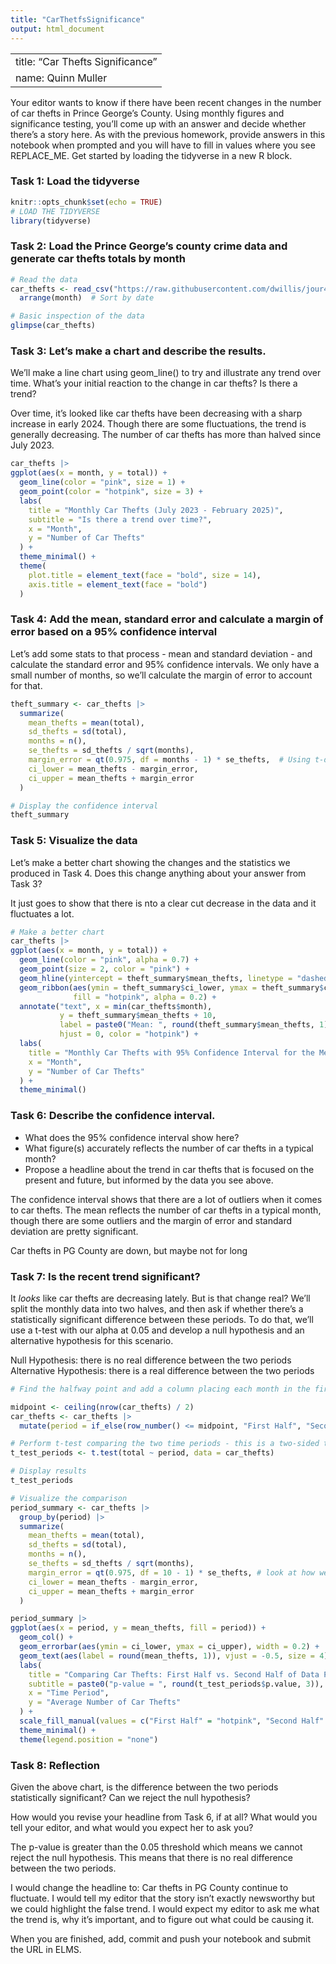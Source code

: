 ```yaml
---
title: "CarThetfsSignificance"
output: html_document
---
```


---
title: "Car Thefts Significance"
name: Quinn Muller
---

Your editor wants to know if there have been recent changes in the number of car thefts in Prince George's County. Using monthly figures and significance testing, you'll come up with an answer and decide whether there's a story here. As with the previous homework, provide answers in this notebook when prompted and you will have to fill in values where you see REPLACE_ME. Get started by loading the tidyverse in a new R block.

### Task 1: Load the tidyverse

```r
knitr::opts_chunk$set(echo = TRUE)
# LOAD THE TIDYVERSE
library(tidyverse)
```


### Task 2: Load the Prince George's county crime data and generate car thefts totals by month

```r

# Read the data
car_thefts <- read_csv("https://raw.githubusercontent.com/dwillis/jour405/refs/heads/main/data/car_thefts_month.csv")  |> 
  arrange(month)  # Sort by date

# Basic inspection of the data
glimpse(car_thefts)

```

### Task 3: Let's make a chart and describe the results.

We'll make a line chart using geom_line() to try and illustrate any trend over time. What's your initial reaction to the change in car thefts? Is there a trend?

Over time, it's looked like car thefts have been decreasing with a sharp increase in early 2024. Though there are some fluctuations, the trend is generally decreasing. The number of car thefts has more than halved since July 2023.

```r

car_thefts |> 
ggplot(aes(x = month, y = total)) +
  geom_line(color = "pink", size = 1) +
  geom_point(color = "hotpink", size = 3) +
  labs(
    title = "Monthly Car Thefts (July 2023 - February 2025)",
    subtitle = "Is there a trend over time?",
    x = "Month",
    y = "Number of Car Thefts"
  ) +
  theme_minimal() +
  theme(
    plot.title = element_text(face = "bold", size = 14),
    axis.title = element_text(face = "bold")
  )

```

### Task 4: Add the mean, standard error and calculate a margin of error based on a 95% confidence interval

Let's add some stats to that process - mean and standard deviation - and calculate the standard error and 95% confidence intervals. We only have a small number of months, so we'll calculate the margin of error to account for that. 

```r

theft_summary <- car_thefts |> 
  summarize(
    mean_thefts = mean(total),
    sd_thefts = sd(total),
    months = n(),
    se_thefts = sd_thefts / sqrt(months),
    margin_error = qt(0.975, df = months - 1) * se_thefts,  # Using t-distribution for small sample
    ci_lower = mean_thefts - margin_error,
    ci_upper = mean_thefts + margin_error
  )

# Display the confidence interval
theft_summary
```




### Task 5: Visualize the data

Let's make a better chart showing the changes and the statistics we produced in Task 4. Does this change anything about your answer from Task 3?

It just goes to show that there is nto a clear cut decrease in the data and it fluctuates a lot.

```r
# Make a better chart
car_thefts |> 
ggplot(aes(x = month, y = total)) +
  geom_line(color = "pink", alpha = 0.7) +
  geom_point(size = 2, color = "pink") +
  geom_hline(yintercept = theft_summary$mean_thefts, linetype = "dashed", color = "hotpink", size = 1) +
  geom_ribbon(aes(ymin = theft_summary$ci_lower, ymax = theft_summary$ci_upper), 
              fill = "hotpink", alpha = 0.2) +
  annotate("text", x = min(car_thefts$month), 
           y = theft_summary$mean_thefts + 10, 
           label = paste0("Mean: ", round(theft_summary$mean_thefts, 1)), 
           hjust = 0, color = "hotpink") +
  labs(
    title = "Monthly Car Thefts with 95% Confidence Interval for the Mean",
    x = "Month",
    y = "Number of Car Thefts"
  ) +
  theme_minimal()

```

### Task 6: Describe the confidence interval.

- What does the 95% confidence interval show here?
- What figure(s) accurately reflects the number of car thefts in a typical month?
- Propose a headline about the trend in car thefts that is focused on the present and future, but informed by the data you see above.

The confidence interval shows that there are a lot of outliers when it comes to car thefts. The mean reflects the number of car thefts in a typical month, though there are some outliers and the margin of error and standard deviation are pretty significant.

Car thefts in PG County are down, but maybe not for long

### Task 7: Is the recent trend significant?

It _looks_ like car thefts are decreasing lately. But is that change real? We'll split the monthly data into two halves, and then ask if whether there's a statistically significant difference between these periods. To do that, we'll use a t-test with our alpha at 0.05 and develop a null hypothesis and an alternative hypothesis for this scenario.

Null Hypothesis: there is no real difference between the two periods
Alternative Hypothesis: there is a real difference between the two periods

```r

# Find the halfway point and add a column placing each month in the first or second halves

midpoint <- ceiling(nrow(car_thefts) / 2)
car_thefts <- car_thefts |> 
  mutate(period = if_else(row_number() <= midpoint, "First Half", "Second Half"))

# Perform t-test comparing the two time periods - this is a two-sided test because we have two periods
t_test_periods <- t.test(total ~ period, data = car_thefts)

# Display results
t_test_periods

# Visualize the comparison
period_summary <- car_thefts |> 
  group_by(period) |> 
  summarize(
    mean_thefts = mean(total),
    sd_thefts = sd(total),
    months = n(),
    se_thefts = sd_thefts / sqrt(months),
    margin_error = qt(0.975, df = 10 - 1) * se_thefts, # look at how we calculated this above
    ci_lower = mean_thefts - margin_error,
    ci_upper = mean_thefts + margin_error
  )

period_summary |> 
ggplot(aes(x = period, y = mean_thefts, fill = period)) +
  geom_col() +
  geom_errorbar(aes(ymin = ci_lower, ymax = ci_upper), width = 0.2) +
  geom_text(aes(label = round(mean_thefts, 1)), vjust = -0.5, size = 4) +
  labs(
    title = "Comparing Car Thefts: First Half vs. Second Half of Data Period",
    subtitle = paste0("p-value = ", round(t_test_periods$p.value, 3)),
    x = "Time Period",
    y = "Average Number of Car Thefts"
  ) +
  scale_fill_manual(values = c("First Half" = "hotpink", "Second Half" = "pink")) +
  theme_minimal() +
  theme(legend.position = "none")

```

### Task 8: Reflection

Given the above chart, is the difference between the two periods statistically significant? Can we reject the null hypothesis?

How would you revise your headline from Task 6, if at all? What would you tell your editor, and what would you expect her to ask you?

The p-value is greater than the 0.05 threshold which means we cannot reject the null hypothesis. This means that there is no real difference between the two periods.

I would change the headline to: Car thefts in PG County continue to fluctuate. I would tell my editor that the story isn't exactly newsworthy but we could highlight the false trend. I would expect my editor to ask me what the trend is, why it's important, and to figure out what could be causing it.

When you are finished, add, commit and push your notebook and submit the URL in ELMS.
